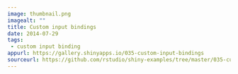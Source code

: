 ```yaml
---
image: thumbnail.png
imagealt: ""
title: Custom input bindings
date: 2014-07-29 
tags: 
 - custom input binding
appurl: https://gallery.shinyapps.io/035-custom-input-bindings
sourceurl: https://github.com/rstudio/shiny-examples/tree/master/035-custom-input-bindings
---
```

